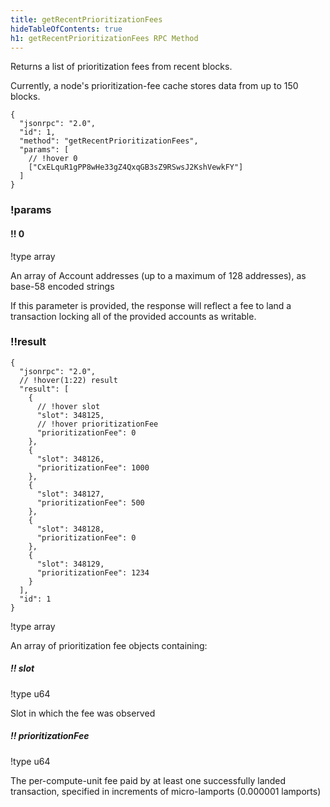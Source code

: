 ```yaml
---
title: getRecentPrioritizationFees
hideTableOfContents: true
h1: getRecentPrioritizationFees RPC Method
---
```


Returns a list of prioritization fees from recent blocks.

<Callout type="info">
  Currently, a node's prioritization-fee cache stores data from up to 150
  blocks.
</Callout>

<HTTPMethod>

```jsonc !!request
{
  "jsonrpc": "2.0",
  "id": 1,
  "method": "getRecentPrioritizationFees",
  "params": [
    // !hover 0
    ["CxELquR1gPP8wHe33gZ4QxqGB3sZ9RSwsJ2KshVewkFY"]
  ]
}
```

### !params

#### !! 0

!type array

An array of Account addresses (up to a maximum of 128 addresses), as base-58
encoded strings

<Callout type="info">
  If this parameter is provided, the response will reflect a fee to land a
  transaction locking all of the provided accounts as writable.
</Callout>

### !!result

```jsonc !response
{
  "jsonrpc": "2.0",
  // !hover(1:22) result
  "result": [
    {
      // !hover slot
      "slot": 348125,
      // !hover prioritizationFee
      "prioritizationFee": 0
    },
    {
      "slot": 348126,
      "prioritizationFee": 1000
    },
    {
      "slot": 348127,
      "prioritizationFee": 500
    },
    {
      "slot": 348128,
      "prioritizationFee": 0
    },
    {
      "slot": 348129,
      "prioritizationFee": 1234
    }
  ],
  "id": 1
}
```

!type array

An array of prioritization fee objects containing:

##### !! slot

!type u64

Slot in which the fee was observed

##### !! prioritizationFee

!type u64

The per-compute-unit fee paid by at least one successfully landed transaction,
specified in increments of micro-lamports (0.000001 lamports)

</HTTPMethod>
